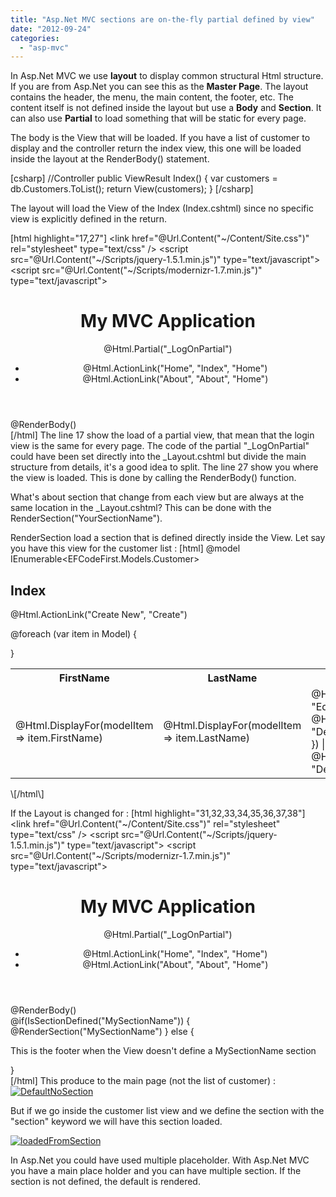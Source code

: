 ```yaml
---
title: "Asp.Net MVC sections are on-the-fly partial defined by view"
date: "2012-09-24"
categories: 
  - "asp-mvc"
---
```


In Asp.Net MVC we use **layout** to display common structural Html structure. If you are from Asp.Net you can see this as the **Master Page**. The layout contains the header, the menu, the main content, the footer, etc. The content itself is not defined inside the layout but use a **Body** and **Section**. It can also use **Partial** to load something that will be static for every page.

The body is the View that will be loaded. If you have a list of customer to display and the controller return the index view, this one will be loaded inside the layout at the RenderBody() statement.

\[csharp\] //Controller public ViewResult Index() { var customers = db.Customers.ToList(); return View(customers); } \[/csharp\]

The layout will load the View of the Index (Index.cshtml) since no specific view is explicitly defined in the return.

\[html highlight="17,27"\] <!DOCTYPE html> <html> <head> <meta charset="utf-8" /> <title>@ViewBag.Title</title> <link href="@Url.Content("~/Content/Site.css")" rel="stylesheet" type="text/css" /> <script src="@Url.Content("~/Scripts/jquery-1.5.1.min.js")" type="text/javascript"></script> <script src="@Url.Content("~/Scripts/modernizr-1.7.min.js")" type="text/javascript"></script> </head> <body> <div class="page"> <header> <div id="title"> <h1>My MVC Application</h1> </div> <div id="logindisplay"> @Html.Partial("\_LogOnPartial") </div> <nav> <ul id="menu"> <li>@Html.ActionLink("Home", "Index", "Home")</li> <li>@Html.ActionLink("About", "About", "Home")</li> </ul> </nav> </header> <section id="main"> @RenderBody() </section> <footer> </footer> </div> </body> </html> \[/html\] The line 17 show the load of a partial view, that mean that the login view is the same for every page. The code of the partial "\_LogOnPartial" could have been set directly into the \_Layout.cshtml but divide the main structure from details, it's a good idea to split. The line 27 show you where the view is loaded. This is done by calling the RenderBody() function.

What's about section that change from each view but are always at the same location in the \_Layout.cshtml? This can be done with the RenderSection("YourSectionName").

RenderSection load a section that is defined directly inside the View. Let say you have this view for the customer list : \[html\] @model IEnumerable<EFCodeFirst.Models.Customer> <h2>Index</h2> <p> @Html.ActionLink("Create New", "Create") </p> <table> <tr> <th> FirstName </th> <th> LastName </th> <th></th> </tr>

@foreach (var item in Model) { <tr> <td> @Html.DisplayFor(modelItem => item.FirstName) </td> <td> @Html.DisplayFor(modelItem => item.LastName) </td> <td> @Html.ActionLink("Edit", "Edit", new { id=item.Id }) | @Html.ActionLink("Details", "Details", new { id=item.Id }) | @Html.ActionLink("Delete", "Delete", new { id=item.Id }) </td> </tr> }

</table> \[/html\]

If the Layout is changed for : \[html highlight="31,32,33,34,35,36,37,38"\] <!DOCTYPE html> <html> <head> <meta charset="utf-8" /> <title>@ViewBag.Title</title> <link href="@Url.Content("~/Content/Site.css")" rel="stylesheet" type="text/css" /> <script src="@Url.Content("~/Scripts/jquery-1.5.1.min.js")" type="text/javascript"></script> <script src="@Url.Content("~/Scripts/modernizr-1.7.min.js")" type="text/javascript"></script> </head> <body> <div class="page"> <header> <div id="title"> <h1>My MVC Application</h1> </div> <div id="logindisplay"> @Html.Partial("\_LogOnPartial") </div> <nav> <ul id="menu"> <li>@Html.ActionLink("Home", "Index", "Home")</li> <li>@Html.ActionLink("About", "About", "Home")</li> </ul> </nav> </header> <section id="main"> @RenderBody() </section> <footer> @if(IsSectionDefined("MySectionName")) { @RenderSection("MySectionName") } else { <p>This is the footer when the View doesn't define a MySectionName section</p> } </footer> </div> </body> </html> \[/html\] This produce to the main page (not the list of customer) : [![](http://patrickdesjardins.com/blog/wp-content/uploads/2012/09/DefaultNoSection-400x290.png "DefaultNoSection")](http://patrickdesjardins.com/blog/?attachment_id=1443)

But if we go inside the customer list view and we define the section with the "section" keyword we will have this section loaded.

[![](http://patrickdesjardins.com/blog/wp-content/uploads/2012/09/loadedFromSection-400x360.png "loadedFromSection")](http://patrickdesjardins.com/blog/?attachment_id=1444)

In Asp.Net you could have used multiple placeholder. With Asp.Net MVC you have a main place holder and you can have multiple section. If the section is not defined, the default is rendered.
